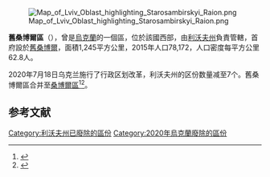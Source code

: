 [[Image:Map_of_Lviv_Oblast_highlighting_Starosambirskyi_Raion.png|right]]

'''舊桑博爾區'''（{{lang-uk|Старосамбірський район}}），曾是[[烏克蘭|烏克蘭]]的一個區，位於該國西部，由[[利沃夫州|利沃夫州]]負責管轄，首府設於[[舊桑博爾|舊桑博爾]]，面積1,245平方公里，2015年人口78,172，人口密度每平方公里62.8人。

2020年7月18日乌克兰施行了行政区划改革，利沃夫州的区份数量减至7个。舊桑博爾區合并至[[桑博爾區|桑博爾區]]<ref>{{Cite news|title=Про утворення та ліквідацію районів. Постанова Верховної Ради України № 807-ІХ.|url=http://www.golos.com.ua/article/333466|access-date=2020-10-03|date=2020-07-18|website=Голос України|language=uk}}</ref><ref>{{cite web |title=Нові райони: карти + склад |url=https://www.minregion.gov.ua/press/news/novi-rajony-karty-sklad/ |publisher=Міністерство розвитку громад та територій України |language=uk}}</ref>。

==参考文献==
{{reflist}}

{{Lviv-geo-stub}}

[[Category:利沃夫州已廢除的區份|Category:利沃夫州已廢除的區份]]
[[Category:2020年烏克蘭廢除的區份|Category:2020年烏克蘭廢除的區份]]